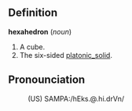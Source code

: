 ==Definition==

<b>hexahedron</b> (<i>noun</i>)
# A cube.
# The six-sided [[platonic_solid]].

== Pronounciation==
:(US) SAMPA:/hEks.@.hi.drVn/